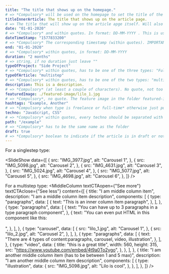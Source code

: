 ```yaml
---
title: "The title that shows up on the homepage."
# => *Compulsory* will be used on the homepage to set the title of the page in the meta
titleInnerArticle: The title that shows up on the article page.
# => The title that will show up on the article apge itself. Will also be used for the SEO
date: "01-01-2020" 
# => *Compulsory* and within quotes. In format: DD-MM-YYYY . This is usually the beginning date.
dateTimeStamp: "1577833200" 
# => *Compulsory* The corresponding timestamp (within quotes). IMPORTANT To calculate it: timestamp Math.floor(new Date("01-01-2020").getTime() / 1000) IMPORTANT2: you have to put the month first and then the day
end: "01-01-2020" 
# => *Compulsory* within quotes, in format: DD-MM-YYYY 
duration: "2 months"
# => string, if no duration just leave ""
typeOfProject: "Side Project" 
# => *Compulsory* within quotes, has to be one of the three types: "Full-time work", "Side Project", "Freelance work"
typeOfArticle: "multistep" 
# => *Compulsory* within quotes, has to be one of the two types: "multistep", "singlestep"
description: This is a description. 
# => *Compulsory* (at least a couple of characters). No quote, not too long either.
featuredImage: ./featured-image/lilo_1.jpg
# => *Compulsory*, no quote. The feature image in the folder featured-image
hashtags: "Example, Another" 
# => *Compulsory when type is freelance or full-time* otherwise just put "". Separation has to be done with comas + Caps at the begining
techno: "JavaScript, CSS" 
# => *Compulsory* within quotes, every techno should be separated with a comma
path: "/example" 
# => *Compulsory* has to be the same name as the folder
draft: true 
# => *Compulsory* boolean to indicate if the article is in draft or not. If in draft won't generate the corresponding page.
---
```


For a singlestep type:

<SlideShow data={[
        {
            src: "IMG_3977.jpg",
            alt: "Carousel 1",
        },
        {
            src: "IMG_5098.jpg",
            alt: "Carousel 2",
        },
        {
            src: "IMG_4631.jpg",
            alt: "Carousel 3",
        },
        {
            src: "IMG_5024.jpg",
            alt: "Carousel 4",
        },
        {
            src: "IMG_5077.jpg",
            alt: "Carousel 5",
        },
        {
            src: "IMG_4698.jpg",
            alt: "Carousel 6",
        },
    ]} />


For a multistep type:
<MiddleColumn
	textCTAopen={"See more"}
	textCTAclose={"See less"}
	content={[
		{
			title: "I am middle column item",
			description: "I am a middle column item description",
			components: [
				{
					type: "paragraphs",
					data: [
						{
							text: "This is an inner column item paragraph",
						},
					],
				},
				{
					type: "paragraphs",
					data: [
						{
							text: "You can have up to 3 paragraphs in a type paragraph component",
						},
						{
							text: "You can even put HTML in this component like this:<br><br>",
						},
					],
				},
				{
					type: "carousel",
					data: [
						{
							src: "lilo_1.jpg",
							alt: "Carousel 1",
						},
						{
							src: "lilo_2.jpg",
							alt: "Carousel 2",
						},
					],
				},
                {
					type: "paragraphs",
					data: [
						{
							text: "There are 4 types of content:paragraphs, carousel, video, illustration",
						},
					],
				},
				{
					type: "video",
					data: {
						title: "this is a great title",
						width: 560,
						height: 315,
						src: "https://www.youtube.com/embed/4t9a0To2ygo",
					},
				},
			],
		},
		{
			title: "I am another middle column item (has to be between 1 and 5 max)",
			description: "I am another middle column item description",
			components: [
				{
					type: "illustration",
					data: {
						src: "IMG_5098.jpg",
						alt: "Lilo is cool",
					},
				},
			],
		},
	]}
/>